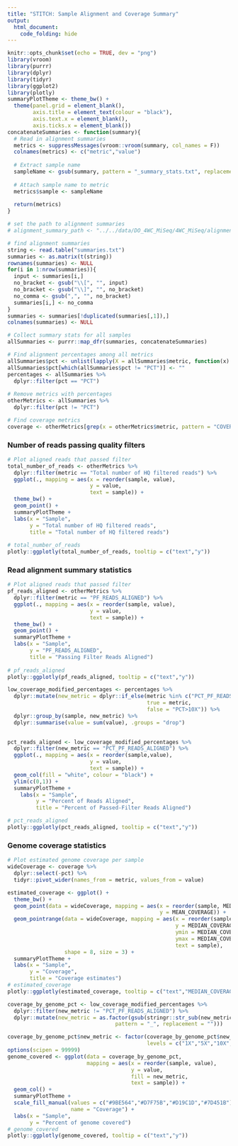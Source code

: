 ```yaml
---
title: "STITCH: Sample Alignment and Coverage Summary"
output: 
  html_document:
    code_folding: hide
---
```


```r
knitr::opts_chunk$set(echo = TRUE, dev = "png")
library(vroom)
library(purrr)
library(dplyr)
library(tidyr)
library(ggplot2)
library(plotly)
summaryPlotTheme <- theme_bw() + 
  theme(panel.grid = element_blank(),
        axis.title = element_text(colour = "black"),
        axis.text.x = element_blank(),
        axis.ticks.x = element_blank())
concatenateSummaries <- function(summary){
  # Read in alignment summaries
  metrics <- suppressMessages(vroom::vroom(summary, col_names = F))
  colnames(metrics) <- c("metric","value")
  
  # Extract sample name
  sampleName <- gsub(summary, pattern = "_summary_stats.txt", replacement = "")
  
  # Attach sample name to metric
  metrics$sample <- sampleName
  
  return(metrics)
}
```

```r
# set the path to alignment summaries
# alignment_summary_path <- "../../data/DO_4WC_MiSeq/4WC_MiSeq/alignment_stats/"

# find alignment summaries
string <- read.table("summaries.txt")
summaries <- as.matrix(t(string))
rownames(summaries) <- NULL
for(i in 1:nrow(summaries)){
  input <- summaries[i,]
  no_bracket <- gsub("\\[", "", input)
  no_bracket <- gsub("\\]", "", no_bracket)
  no_comma <- gsub(",", "", no_bracket)
  summaries[i,] <- no_comma
}
summaries <- summaries[!duplicated(summaries[,1]),]
colnames(summaries) <- NULL

# Collect summary stats for all samples
allSummaries <- purrr::map_dfr(summaries, concatenateSummaries)

# Find alignment percentages among all metrics
allSummaries$pct <- unlist(lapply(X = allSummaries$metric, function(x) strsplit(x, split = "_")[[1]][1]))
allSummaries$pct[which(allSummaries$pct != "PCT")] <- ""
percentages <- allSummaries %>%
  dplyr::filter(pct == "PCT")
  
# Remove metrics with percentages
otherMetrics <- allSummaries %>%
  dplyr::filter(pct != "PCT")

# Find coverage metrics
coverage <- otherMetrics[grep(x = otherMetrics$metric, pattern = "COVERAGE"),]
```

### Number of reads passing quality filters

```r
# Plot aligned reads that passed filter
total_number_of_reads <- otherMetrics %>%
  dplyr::filter(metric == "Total number of HQ filtered reads") %>%
  ggplot(., mapping = aes(x = reorder(sample, value), 
                          y = value, 
                          text = sample)) + 
  theme_bw() + 
  geom_point() +
  summaryPlotTheme + 
  labs(x = "Sample",
       y = "Total number of HQ filtered reads",
       title = "Total number of HQ filtered reads")
  
# total_number_of_reads
plotly::ggplotly(total_number_of_reads, tooltip = c("text","y"))

```

### Read alignment summary statistics

```r
# Plot aligned reads that passed filter
pf_reads_aligned <- otherMetrics %>%
  dplyr::filter(metric == "PF_READS_ALIGNED") %>%
  ggplot(., mapping = aes(x = reorder(sample, value), 
                          y = value, 
                          text = sample)) + 
  theme_bw() + 
  geom_point() +
  summaryPlotTheme + 
  labs(x = "Sample",
       y = "PF_READS_ALIGNED",
       title = "Passing Filter Reads Aligned")
  
# pf_reads_aligned
plotly::ggplotly(pf_reads_aligned, tooltip = c("text","y"))

```

```r
low_coverage_modified_percentages <- percentages %>%
  dplyr::mutate(new_metric = dplyr::if_else(metric %in% c("PCT_PF_READS_ALIGNED","PCT_1X","PCT_5X","PCT_10X"), 
                                            true = metric, 
                                            false = "PCT>10X")) %>%
  dplyr::group_by(sample, new_metric) %>%
  dplyr::summarise(value = sum(value), .groups = "drop")
  

pct_reads_aligned <- low_coverage_modified_percentages %>%
  dplyr::filter(new_metric == "PCT_PF_READS_ALIGNED") %>% 
  ggplot(., mapping = aes(x = reorder(sample,value), 
                          y = value,
                          text = sample)) + 
  geom_col(fill = "white", colour = "black") + 
  ylim(c(0,1)) + 
  summaryPlotTheme +
    labs(x = "Sample",
         y = "Percent of Reads Aligned",
         title = "Percent of Passed-Filter Reads Aligned")

# pct_reads_aligned
plotly::ggplotly(pct_reads_aligned, tooltip = c("text","y"))
```

### Genome coverage statistics

```r
# Plot estimated genome coverage per sample
wideCoverage <- coverage %>%
  dplyr::select(-pct) %>%
  tidyr::pivot_wider(names_from = metric, values_from = value)

estimated_coverage <- ggplot() + 
  theme_bw() + 
  geom_point(data = wideCoverage, mapping = aes(x = reorder(sample, MEDIAN_COVERAGE), 
                                                y = MEAN_COVERAGE)) + 
  geom_pointrange(data = wideCoverage, mapping = aes(x = reorder(sample, MEDIAN_COVERAGE), 
                                                     y = MEDIAN_COVERAGE, 
                                                     ymin = MEDIAN_COVERAGE-SD_COVERAGE,
                                                     ymax = MEDIAN_COVERAGE+SD_COVERAGE,
                                                     text = sample),
                  shape = 8, size = 3) +
  summaryPlotTheme + 
  labs(x = "Sample",
       y = "Coverage",
       title = "Coverage estimates")
# estimated_coverage
plotly::ggplotly(estimated_coverage, tooltip = c("text","MEDIAN_COVERAGE"))
```

```r
coverage_by_genome_pct <- low_coverage_modified_percentages %>%
  dplyr::filter(new_metric != "PCT_PF_READS_ALIGNED") %>%
  dplyr::mutate(new_metric = as.factor(gsub(stringr::str_sub(new_metric, start = 4), 
                                  pattern = "_", replacement = "")))

coverage_by_genome_pct$new_metric <- factor(coverage_by_genome_pct$new_metric, 
                                            levels = c("1X","5X","10X",">10X"))
options(scipen = 99999)
genome_covered <- ggplot(data = coverage_by_genome_pct,
                         mapping = aes(x = reorder(sample, value), 
                                       y = value, 
                                       fill = new_metric,
                                       text = sample)) + 
  geom_col() + 
  summaryPlotTheme + 
  scale_fill_manual(values = c("#9BE564","#D7F75B","#D19C1D","#7D451B"), 
                    name = "Coverage") + 
  labs(x = "Sample",
       y = "Percent of genome covered")
# genome_covered
plotly::ggplotly(genome_covered, tooltip = c("text","y"))
```
